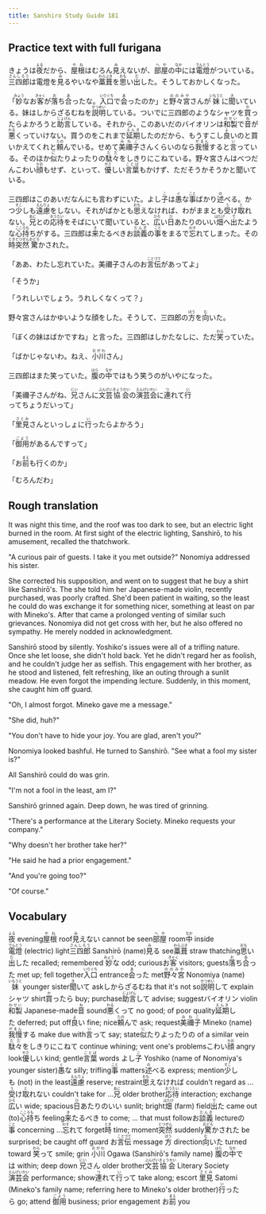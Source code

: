 ```yaml
---
title: Sanshiro Study Guide 181
---
```


## Practice text with full furigana

<p>
きょうは<ruby><rb>夜</rb><rt>よる</rt></ruby>だから、<ruby><rb>屋根</rb><rt>やね</rt></ruby>はむろん<ruby><rb>見</rb><rt>み</rt></ruby>えないが、<ruby><rb>部屋</rb><rt>へや</rt></ruby>の<ruby><rb>中</rb><rt>なか</rt></ruby>には<ruby><rb>電燈</rb><rt>でんとう</rt></ruby>がついている。<ruby><rb>三四郎</rb><rt>さんしろう</rt></ruby>は電燈を<ruby><rb>見</rb><rt>み</rt></ruby>るやいなや<ruby><rb>藁葺</rb><rt>わらぶき</rt></ruby>を<ruby><rb>思</rb><rt>おも</rt></ruby>い<ruby><rb>出</rb><rt>だ</rt></ruby>した。そうしておかしくなった。
</p>

<p>
「<ruby><rb>妙</rb><rt>みょう</rt></ruby>なお<ruby><rb>客</rb><rt>きゃく</rt></ruby>が<ruby><rb>落</rb><rt>お</rt></ruby>ち<ruby><rb>合</rb><rt>あ</rt></ruby>ったな。<ruby><rb>入口</rb><rt>いりぐち</rt></ruby>で<ruby><rb>会</rb><rt>あ</rt></ruby>ったのか」と<ruby><rb>野々宮</rb><rt>ののみや</rt></ruby>さんが<ruby><rb>妹</rb><rt>いもうと</rt></ruby>に<ruby><rb>聞</rb><rt>き</rt></ruby>いている。妹はしからざるむねを<ruby><rb>説明</rb><rt>せつめい</rt></ruby>している。ついでに三四郎のようなシャツを<ruby><rb>買</rb><rt>か</rt></ruby>ったらよかろうと<ruby><rb>助言</rb><rt>じょげん</rt></ruby>している。それから、このあいだのバイオリンは<ruby><rb>和製</rb><rt>わせい</rt></ruby>で<ruby><rb>音</rb><rt>ね</rt></ruby>が<ruby><rb>悪</rb><rt>わる</rt></ruby>くっていけない。買うのをこれまで<ruby><rb>延期</rb><rt>えんき</rt></ruby>したのだから、もうすこし<ruby><rb>良</rb><rt>よ</rt></ruby>いのと買いかえてくれと<ruby><rb>頼</rb><rt>たの</rt></ruby>んでいる。せめて<ruby><rb>美禰子</rb><rt>みねこ</rt></ruby>さんくらいのなら<ruby><rb>我慢</rb><rt>がまん</rt></ruby>すると<ruby><rb>言</rb><rt>い</rt></ruby>っている。そのほか<ruby><rb>似</rb><rt>に</rt></ruby>たりよったりの<ruby><rb>駄々</rb><rt>だだ</rt></ruby>をしきりにこねている。野々宮さんはべつだんこわい<ruby><rb>顔</rb><rt>かお</rt></ruby>もせず、といって、<ruby><rb>優</rb><rt>やさ</rt></ruby>しい<ruby><rb>言葉</rb><rt>ことば</rt></ruby>もかけず、ただそうかそうかと聞いている。
</p>

<p>
三四郎はこのあいだなんにも言わずにいた。よし<ruby><rb>子</rb><rt>こ</rt></ruby>は<ruby><rb>愚</rb><rt>ぐ</rt></ruby>な<ruby><rb>事</rb><rt>こと</rt></ruby>ばかり<ruby><rb>述</rb><rt>の</rt></ruby>べる。かつ<ruby><rb>少</rb><rt>すこ</rt></ruby>しも<ruby><rb>遠慮</rb><rt>えんりょ</rt></ruby>をしない。それがばかとも<ruby><rb>思</rb><rt>おも</rt></ruby>えなければ、わがままとも<ruby><rb>受</rb><rt>う</rt></ruby>け<ruby><rb>取</rb><rt>と</rt></ruby>れない。<ruby><rb>兄</rb><rt>あに</rt></ruby>との<ruby><rb>応待</rb><rt>おうたい</rt></ruby>をそばにいて聞いていると、<ruby><rb>広</rb><rt>ひろ</rt></ruby>い<ruby><rb>日</rb><rt>ひ</rt></ruby>あたりのいい<ruby><rb>畑</rb><rt>はたけ</rt></ruby>へ<ruby><rb>出</rb><rt>で</rt></ruby>たような<ruby><rb>心持</rb><rt>こころも</rt></ruby>ちがする。三四郎は<ruby><rb>来</rb><rt>き</rt></ruby>たるべきお<ruby><rb>談義</rb><rt>だんぎ</rt></ruby>の<ruby><rb>事</rb><rt>こと</rt></ruby>をまるで<ruby><rb>忘</rb><rt>わす</rt></ruby>れてしまった。その<ruby><rb>時</rb><rt>とき</rt></ruby><ruby><rb>突然</rb><rt>とつぜん</rt></ruby><ruby><rb>驚</rb><rt>おどろ</rt></ruby>かされた。
</p>

<p>
「ああ、わたし忘れていた。美禰子さんのお<ruby><rb>言伝</rb><rt>ことづて</rt></ruby>があってよ」
</p>

<p>「そうか」</p>
<p>「うれしいでしょう。うれしくなくって？」</p>
<p>
野々宮さんはかゆいような顔をした。そうして、三四郎の<ruby><rb>方</rb><rt>ほう</rt></ruby>を<ruby><rb>向</rb><rt>む</rt></ruby>いた。
</p>

<p>
「ぼくの妹はばかですね」と言った。三四郎はしかたなしに、ただ<ruby><rb>笑</rb><rt>わら</rt></ruby>っていた。
</p>

<p>
「ばかじゃないわ。ねえ、<ruby><rb>小川</rb><rt>おがわ</rt></ruby>さん」
</p>

<p>
三四郎はまた笑っていた。<ruby><rb>腹</rb><rt>はら</rt></ruby>の<ruby><rb>中</rb><rt>なか</rt></ruby>ではもう笑うのがいやになった。
</p>

<p>
「美禰子さんがね、<ruby><rb>兄</rb><rt>にい</rt></ruby>さんに<ruby><rb>文芸</rb><rt>ぶんげい</rt></ruby><ruby><rb>協会</rb><rt>きょうかい</rt></ruby>の<ruby><rb>演芸会</rb><rt>えんげいかい</rt></ruby>に<ruby><rb>連</rb><rt>つ</rt></ruby>れて<ruby><rb>行</rb><rt>い</rt></ruby>ってちょうだいって」
</p>

<p>
「<ruby><rb>里見</rb><rt>さとみ</rt></ruby>さんといっしょに<ruby><rb>行</rb><rt>い</rt></ruby>ったらよかろう」
</p>

<p>
「<ruby><rb>御用</rb><rt>ごよう</rt></ruby>があるんですって」
</p>

<p>
「お<ruby><rb>前</rb><rt>まえ</rt></ruby>も行くのか」
</p>

<p>「むろんだわ」</p>

## Rough translation

It was night this time, and the roof was too dark to see, but an electric light burned in the room. At first sight of the electric lighting, Sanshirō, to his amusement, recalled the thatchwork. 

"A curious pair of guests. I take it you met outside?" Nonomiya addressed his sister.

She corrected his supposition, and went on to suggest that he buy a shirt like Sanshirō's. The she told him her Japanese-made violin, recently purchased, was poorly crafted. She'd been patient in waiting, so the least he could do was exchange it for something nicer, something at least on par with Mineko's. After that came a prolonged venting of similar such grievances. Nonomiya did not get cross with her, but he also offered no sympathy. He merely nodded in acknowledgment.

Sanshirō stood by silently. Yoshiko's issues were all of a trifling nature. Once she let loose, she didn't hold back. Yet he didn't regard her as foolish, and he couldn't judge her as selfish. This engagement with her brother, as he stood and listened, felt refreshing, like an outing through a sunlit meadow. He even forgot the impending lecture. Suddenly, in this moment, she caught him off guard.

"Oh, I almost forgot. Mineko gave me a message."

"She did, huh?"

"You don't have to hide your joy. You are glad, aren't you?"

Nonomiya looked bashful. He turned to Sanshirō. "See what a fool my sister is?"

All Sanshirō could do was grin.

"I'm not a fool in the least, am I?"

Sanshirō grinned again. Deep down, he was tired of grinning.

"There's a performance at the Literary Society. Mineko requests your company."

"Why doesn't her brother take her?"

"He said he had a prior engagement."

"And you're going too?"

"Of course."      


## Vocabulary

<p>
<span class="vocabstudy"><ruby><rb>夜</rb><rt>よる</rt></ruby>&nbsp;evening</span><span class="vocabstudy"><ruby><rb>屋根</rb><rt>やね</rt></ruby>&nbsp;roof</span><span class="vocabstudy"><ruby><rb>見</rb><rt>み</rt></ruby>えない&nbsp;cannot be seen</span><span class="vocabstudy"><ruby><rb>部屋</rb><rt>へや</rt></ruby>&nbsp;room</span><span class="vocabstudy"><ruby><rb>中</rb><rt>なか</rt></ruby>&nbsp;inside</span><span class="vocabstudy"><ruby><rb>電燈</rb><rt>でんとう</rt></ruby>&nbsp;(electric) light</span><span class="vocabstudy"><ruby><rb>三四郎</rb><rt>さんしろう</rt></ruby>&nbsp;Sanshirō (name)</span><span class="vocabstudy"><ruby><rb>見</rb><rt>み</rt></ruby>る&nbsp;see</span><span class="vocabstudy"><ruby><rb>藁葺</rb><rt>わらぶき</rt></ruby>&nbsp;straw thatching</span><span class="vocabstudy"><ruby><rb>思</rb><rt>おも</rt></ruby>い<ruby><rb>出</rb><rt>だ</rt></ruby>した&nbsp;recalled; remembered</span>
<span class="vocabstudy"><ruby><rb>妙</rb><rt>みょう</rt></ruby>な&nbsp;odd; curious</span><span class="vocabstudy">お<ruby><rb>客</rb><rt>きゃく</rt></ruby>&nbsp;visitors; guests</span><span class="vocabstudy"><ruby><rb>落</rb><rt>お</rt></ruby>ち<ruby><rb>合</rb><rt>あ</rt></ruby>った&nbsp;met up; fell together</span><span class="vocabstudy"><ruby><rb>入口</rb><rt>いりぐち</rt></ruby>&nbsp;entrance</span><span class="vocabstudy"><ruby><rb>会</rb><rt>あ</rt></ruby>った&nbsp;met</span><span class="vocabstudy"><ruby><rb>野々宮</rb><rt>ののみや</rt></ruby>&nbsp;Nonomiya (name)</span><span class="vocabstudy"><ruby><rb>妹</rb><rt>いもうと</rt></ruby>&nbsp;younger sister</span><span class="vocabstudy"><ruby><rb>聞</rb><rt>き</rt></ruby>いて&nbsp;ask</span><span class="vocabstudy">しからざるむね&nbsp;that it's not so</span><span class="vocabstudy"><ruby><rb>説明</rb><rt>せつめい</rt></ruby>して&nbsp;explain</span><span class="vocabstudy">シャツ&nbsp;shirt</span><span class="vocabstudy"><ruby><rb>買</rb><rt>か</rt></ruby>ったら&nbsp;buy; purchase</span><span class="vocabstudy"><ruby><rb>助言</rb><rt>じょげん</rt></ruby>して&nbsp;advise; suggest</span><span class="vocabstudy">バイオリン&nbsp;violin</span><span class="vocabstudy"><ruby><rb>和製</rb><rt>わせい</rt></ruby>&nbsp;Japanese-made</span><span class="vocabstudy"><ruby><rb>音</rb><rt>ね</rt></ruby>&nbsp;sound</span><span class="vocabstudy"><ruby><rb>悪</rb><rt>わる</rt></ruby>くって&nbsp;no good; of poor quality</span><span class="vocabstudy"><ruby><rb>延期</rb><rt>えんき</rt></ruby>した&nbsp;deferred; put off</span><span class="vocabstudy"><ruby><rb>良</rb><rt>よ</rt></ruby>い&nbsp;fine; nice</span><span class="vocabstudy"><ruby><rb>頼</rb><rt>たの</rt></ruby>んで&nbsp;ask; request</span><span class="vocabstudy"><ruby><rb>美禰子</rb><rt>みねこ</rt></ruby>&nbsp;Mineko (name)</span><span class="vocabstudy"><ruby><rb>我慢</rb><rt>がまん</rt></ruby>する&nbsp;make due with</span><span class="vocabstudy"><ruby><rb>言</rb><rt>い</rt></ruby>って&nbsp;say; state</span><span class="vocabstudy"><ruby><rb>似</rb><rt>に</rt></ruby>たりよったりの&nbsp;of a similar vein</span><span class="vocabstudy"><ruby><rb>駄々</rb><rt>だだ</rt></ruby>をしきりにこねて&nbsp;continue whining; vent one's problems</span><span class="vocabstudy">こわい<ruby><rb>顔</rb><rt>かお</rt></ruby>&nbsp;angry look</span><span class="vocabstudy"><ruby><rb>優</rb><rt>やさ</rt></ruby>しい&nbsp;kind; gentle</span><span class="vocabstudy"><ruby><rb>言葉</rb><rt>ことば</rt></ruby>&nbsp;words</span>
<span class="vocabstudy">よし<ruby><rb>子</rb><rt>こ</rt></ruby>&nbsp;Yoshiko (name of Nonomiya's younger sister)</span><span class="vocabstudy"><ruby><rb>愚</rb><rt>ぐ</rt></ruby>な&nbsp;silly; trifling</span><span class="vocabstudy"><ruby><rb>事</rb><rt>こと</rt></ruby>&nbsp;matters</span><span class="vocabstudy"><ruby><rb>述</rb><rt>の</rt></ruby>べる&nbsp;express; mention</span><span class="vocabstudy"><ruby><rb>少</rb><rt>すこ</rt></ruby>しも&nbsp;(not) in the least</span><span class="vocabstudy"><ruby><rb>遠慮</rb><rt>えんりょ</rt></ruby>&nbsp;reserve; restraint</span><span class="vocabstudy"><ruby><rb>思</rb><rt>おも</rt></ruby>えなければ&nbsp;couldn't regard as ...</span><span class="vocabstudy"><ruby><rb>受</rb><rt>う</rt></ruby>け<ruby><rb>取</rb><rt>と</rt></ruby>れない&nbsp;couldn't take for ...</span><span class="vocabstudy"><ruby><rb>兄</rb><rt>あに</rt></ruby>&nbsp;older brother</span><span class="vocabstudy"><ruby><rb>応待</rb><rt>おうたい</rt></ruby>&nbsp;interaction; exchange</span><span class="vocabstudy"><ruby><rb>広</rb><rt>ひろ</rt></ruby>い&nbsp;wide; spacious</span><span class="vocabstudy"><ruby><rb>日</rb><rt>ひ</rt></ruby>あたりのいい&nbsp;sunlit; bright</span><span class="vocabstudy"><ruby><rb>畑</rb><rt>はたけ</rt></ruby>&nbsp;(farm) field</span><span class="vocabstudy"><ruby><rb>出</rb><rt>で</rt></ruby>た&nbsp;came out (to)</span><span class="vocabstudy"><ruby><rb>心持</rb><rt>こころも</rt></ruby>ち&nbsp;feeling</span><span class="vocabstudy"><ruby><rb>来</rb><rt>き</rt></ruby>たるべき&nbsp;to come; ... that must follow</span><span class="vocabstudy">お<ruby><rb>談義</rb><rt>だんぎ</rt></ruby>&nbsp;lecture</span><span class="vocabstudy">の<ruby><rb>事</rb><rt>こと</rt></ruby>&nbsp;concerning ...</span><span class="vocabstudy"><ruby><rb>忘</rb><rt>わす</rt></ruby>れて&nbsp;forget</span><span class="vocabstudy"><ruby><rb>時</rb><rt>とき</rt></ruby>&nbsp;time; moment</span><span class="vocabstudy"><ruby><rb>突然</rb><rt>とつぜん</rt></ruby>&nbsp;suddenly</span><span class="vocabstudy"><ruby><rb>驚</rb><rt>おどろ</rt></ruby>かされた&nbsp;be surprised; be caught off guard</span>
<span class="vocabstudy">お<ruby><rb>言伝</rb><rt>ことづて</rt></ruby>&nbsp;message</span>
<span class="vocabstudy"><ruby><rb>方</rb><rt>ほう</rt></ruby>&nbsp;direction</span><span class="vocabstudy"><ruby><rb>向</rb><rt>む</rt></ruby>いた&nbsp;turned toward</span>
<span class="vocabstudy"><ruby><rb>笑</rb><rt>わら</rt></ruby>って&nbsp;smile; grin</span>
<span class="vocabstudy"><ruby><rb>小川</rb><rt>おがわ</rt></ruby>&nbsp;Ogawa (Sanshirō's family name)</span>
<span class="vocabstudy"><ruby><rb>腹</rb><rt>はら</rt></ruby>の<ruby><rb>中</rb><rt>なか</rt></ruby>では&nbsp;within; deep down</span>
<span class="vocabstudy"><ruby><rb>兄</rb><rt>にい</rt></ruby>さん&nbsp;older brother</span><span class="vocabstudy"><ruby><rb>文芸</rb><rt>ぶんげい</rt></ruby><ruby><rb>協会</rb><rt>きょうかい</rt></ruby>&nbsp;Literary Society</span><span class="vocabstudy"><ruby><rb>演芸会</rb><rt>えんげいかい</rt></ruby>&nbsp;performance; show</span><span class="vocabstudy"><ruby><rb>連</rb><rt>つ</rt></ruby>れて<ruby><rb>行</rb><rt>い</rt></ruby>って&nbsp;take along; escort</span>
<span class="vocabstudy"><ruby><rb>里見</rb><rt>さとみ</rt></ruby>&nbsp;Satomi (Mineko's family name; referring here to Mineko's older brother)</span><span class="vocabstudy"><ruby><rb>行</rb><rt>い</rt></ruby>ったら&nbsp;go; attend</span>
<span class="vocabstudy"><ruby><rb>御用</rb><rt>ごよう</rt></ruby>&nbsp;business; prior engagement</span>
<span class="vocabstudy">お<ruby><rb>前</rb><rt>まえ</rt></ruby>&nbsp;you</span>
</p>
